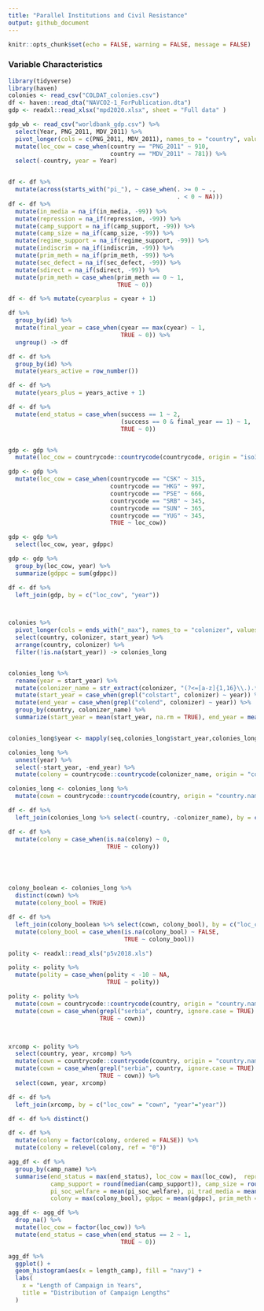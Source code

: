 ```yaml
---
title: "Parallel Institutions and Civil Resistance"
output: github_document
---
```


```r
knitr::opts_chunk$set(echo = FALSE, warning = FALSE, message = FALSE)
```

### Variable Characteristics

```r
library(tidyverse)
library(haven)
colonies <- read_csv("COLDAT_colonies.csv")
df <- haven::read_dta("NAVCO2-1_ForPublication.dta") 
gdp <- readxl::read_xlsx("mpd2020.xlsx", sheet = "Full data" )

gdp_wb <- read_csv("worldbank_gdp.csv") %>% 
  select(Year, PNG_2011, MDV_2011) %>% 
  pivot_longer(cols = c(PNG_2011, MDV_2011), names_to = "country", values_to = "gdppc") %>% 
  mutate(loc_cow = case_when(country == "PNG_2011" ~ 910,
                             country == "MDV_2011" ~ 781)) %>% 
  select(-country, year = Year)


df <- df %>% 
  mutate(across(starts_with("pi_"), ~ case_when(. >= 0 ~ .,
                                                . < 0 ~ NA)))
df <- df %>% 
  mutate(in_media = na_if(in_media, -99)) %>% 
  mutate(repression = na_if(repression, -99)) %>% 
  mutate(camp_support = na_if(camp_support, -99)) %>% 
  mutate(camp_size = na_if(camp_size, -99)) %>% 
  mutate(regime_support = na_if(regime_support, -99)) %>% 
  mutate(indiscrim = na_if(indiscrim, -99)) %>% 
  mutate(prim_meth = na_if(prim_meth, -99)) %>% 
  mutate(sec_defect = na_if(sec_defect, -99)) %>% 
  mutate(sdirect = na_if(sdirect, -99)) %>% 
  mutate(prim_meth = case_when(prim_meth == 0 ~ 1,
                               TRUE ~ 0))

df <- df %>% mutate(cyearplus = cyear + 1)

df %>% 
  group_by(id) %>% 
  mutate(final_year = case_when(cyear == max(cyear) ~ 1,
                                TRUE ~ 0)) %>% 
  ungroup() -> df

df <- df %>% 
  group_by(id) %>% 
  mutate(years_active = row_number()) 

df <- df %>%
  mutate(years_plus = years_active + 1)

df <- df %>% 
  mutate(end_status = case_when(success == 1 ~ 2,
                                (success == 0 & final_year == 1) ~ 1,
                                TRUE ~ 0)) 


gdp <- gdp %>%
  mutate(loc_cow = countrycode::countrycode(countrycode, origin = "iso3c", destination = "cown"))

gdp <- gdp %>% 
  mutate(loc_cow = case_when(countrycode == "CSK" ~ 315,
                             countrycode == "HKG" ~ 997,
                             countrycode == "PSE" ~ 666,
                             countrycode == "SRB" ~ 345,
                             countrycode == "SUN" ~ 365,
                             countrycode == "YUG" ~ 345,
                             TRUE ~ loc_cow))

gdp <- gdp %>% 
  select(loc_cow, year, gdppc)

gdp <- gdp %>% 
  group_by(loc_cow, year) %>% 
  summarize(gdppc = sum(gdppc))

df <- df %>% 
  left_join(gdp, by = c("loc_cow", "year"))



colonies %>% 
  pivot_longer(cols = ends_with("_max"), names_to = "colonizer", values_to = "start_year", names_repair = "unique") %>% 
  select(country, colonizer, start_year) %>% 
  arrange(country, colonizer) %>% 
  filter(!is.na(start_year)) -> colonies_long


colonies_long %>% 
  rename(year = start_year) %>%
  mutate(colonizer_name = str_extract(colonizer, "(?<=[a-z]{1,16}\\.).*(?=\\_max)")) %>%
  mutate(start_year = case_when(grepl("colstart", colonizer) ~ year)) %>% 
  mutate(end_year = case_when(grepl("colend", colonizer) ~ year)) %>% 
  group_by(country, colonizer_name) %>% 
  summarize(start_year = mean(start_year, na.rm = TRUE), end_year = mean(end_year, na.rm = TRUE)) -> colonies_long


colonies_long$year <- mapply(seq,colonies_long$start_year,colonies_long$end_year,SIMPLIFY=FALSE)

colonies_long %>% 
  unnest(year) %>% 
  select(-start_year, -end_year) %>% 
  mutate(colony = countrycode::countrycode(colonizer_name, origin = "country.name", destination = "cown")) -> colonies_long 

colonies_long <- colonies_long %>% 
  mutate(cown = countrycode::countrycode(country, origin = "country.name", destination = "cown")) 

df <- df %>% 
  left_join(colonies_long %>% select(-country, -colonizer_name), by = c("year" = "year", "loc_cow" = "cown"))

df <- df %>% 
  mutate(colony = case_when(is.na(colony) ~ 0,
                            TRUE ~ colony)) 





colony_boolean <- colonies_long %>% 
  distinct(cown) %>% 
  mutate(colony_bool = TRUE)

df <- df %>% 
  left_join(colony_boolean %>% select(cown, colony_bool), by = c("loc_cow" = "cown")) %>% 
  mutate(colony_bool = case_when(is.na(colony_bool) ~ FALSE,
                                 TRUE ~ colony_bool))

polity <- readxl::read_xls("p5v2018.xls")

polity <- polity %>% 
  mutate(polity = case_when(polity < -10 ~ NA,
                            TRUE ~ polity))

polity <- polity %>% 
  mutate(cown = countrycode::countrycode(country, origin = "country.name", destination = "cown")) %>%
  mutate(cown = case_when(grepl("serbia", country, ignore.case = TRUE) ~ 345,
                          TRUE ~ cown))



xrcomp <- polity %>% 
  select(country, year, xrcomp) %>% 
  mutate(cown = countrycode::countrycode(country, origin = "country.name", destination = "cown")) %>%
  mutate(cown = case_when(grepl("serbia", country, ignore.case = TRUE) ~ 345,
                          TRUE ~ cown)) %>% 
  select(cown, year, xrcomp)

df <- df %>% 
  left_join(xrcomp, by = c("loc_cow" = "cown", "year"="year"))

df <- df %>% distinct() 

df <- df %>% 
  mutate(colony = factor(colony, ordered = FALSE)) %>% 
  mutate(colony = relevel(colony, ref = "0"))
```

```r

agg_df <- df %>% 
  group_by(camp_name) %>% 
  summarise(end_status = max(end_status), loc_cow = max(loc_cow),  repression = mean(repression), length_camp = n(), success = max(success), regime_support = round(median(regime_support)), 
            camp_support = round(median(camp_support)), camp_size = round(median(camp_size)), pi_armed_wing = mean(pi_armed_wing), pi_police = mean(pi_police), pi_education = mean(pi_education), 
            pi_soc_welfare = mean(pi_soc_welfare), pi_trad_media = mean(pi_trad_media), pi_new_media = mean(pi_new_media), pi_courts = mean(pi_courts),
            colony = max(colony_bool), gdppc = mean(gdppc), prim_meth = mean(prim_meth), sec_defect = mean(sec_defect), xrcomp = mean(xrcomp), in_media = mean(in_media), indiscrim = mean(indiscrim), sdirect = mean(sdirect))

agg_df <- agg_df %>%
  drop_na() %>% 
  mutate(loc_cow = factor(loc_cow)) %>% 
  mutate(end_status = case_when(end_status == 2 ~ 1,
                                TRUE ~ 0))

agg_df %>% 
  ggplot() +
  geom_histogram(aes(x = length_camp), fill = "navy") + 
  labs(
    x = "Length of Campaign in Years",
    title = "Distribution of Campaign Lengths"
  )
  

```


